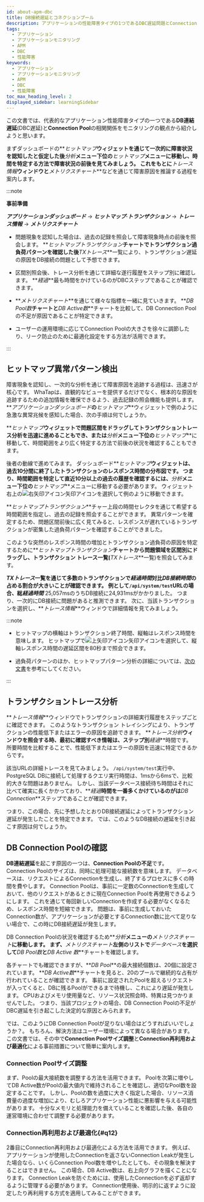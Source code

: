```yaml
---
id: about-apm-dbc
title: DB接続遅延とコネクションプール
description: アプリケーションの性能障害タイプの1つであるDBC遅延問題とConnection Poolについて案内します。
tags:
  - アプリケーション
  - アプリケーションモニタリング
  - APM
  - DBC
  - 性能障害
keywords:
  - アプリケーション
  - アプリケーションモニタリング
  - APM
  - DBC
  - 性能障害
toc_max_heading_level: 2
displayed_sidebar: learningSidebar
---
```


この文書では、代表的なアプリケーション性能障害タイプの一つである**DB連結遅延**(DBC遅延)と**Connection Pool**の相関関係をモニタリングの観点から紹介しようと思います。

まずダッシュボードの**_ヒットマップ_**ウィジェットを通じて一次的に障害状況を認知したと仮定した後**_分析_**メニュー下位の**_ヒットマップ_**メニューに移動し、時間を特定する方法で障害状況の前後を見てみましょう。 これをもとに**_トレース情報_**ウィンドウと**_メトリクスチャート_**などを通じて障害原因を推論する過程を案内します。 

:::note

**事前準備**

**_アプリケーションダッシュボード_** → **_ヒットマップ·トランザクション_** → **_トレース情報_** → **_メトリクスチャート_**

-   問題現象を認知した場合は、過去の記録を照会して障害現象時点の前後を照会します。 **_ヒットマップトランザクション_**チャートでトランザクション過負荷パターンを確認した後**_TXトレース_**一覧により、トランザクション遅延の原因をDB接続の問題として予想できます。

-   区間別照会後、トレース分析を通じて詳細な遂行履歴をステップ別に確認します。 **_経過_**最も時間をかけているのがDBCステップであることが確認できます。

-   **_メトリクスチャート_**を通じて様々な指標を一緒に見ていきます。 **_DB Pool数_**チャートと**_DB Active数_**チャートを比較して、DB Connection Poolの不足が原因であることが特定できます。

-   ユーザーの運用環境に応じてConnection Poolの大きさを徐々に調節したり、リーク防止のために最適化設定をする方法が活用できます。

:::

## ヒットマップ異常パターン検出

<ImgLang img='best-p/apm-dbc-hitmap-hl.png' desc='히트맵 이상 패턴 감지' />

障害現象を認知し、一次的な分析を通じて障害原因を追跡する過程は、迅速さが核心です。 WhaTapは、直観的なビューを提供するだけでなく、根本的な原因を追跡するための追加情報を確保できるよう、過去記録の照会機能も提供します。 **_アプリケーションダッシュボード_**の**_ヒットマップ_**ウィジェットで例のように急激な異常兆候を感知した場合、次の手順は何でしょうか。 

**_ヒットマップ_**ウィジェットで問題区間をドラッグしてトランザクショントレース分析を迅速に進めることもでき、または**_分析_**メニュー下位の**_ヒットマップ_**に移動して、時間範囲をより広く特定する方法で前後の状況を確認することもできます。 

<ImgLang img='best-p/apm-dbc-hitmap-hitmap-tx.png' desc='히트맵 트랜잭션 차트 이동 sc' />

後者の動線で進めてみます。 ダッシュボード**_ヒットマップ_**ウィジェットは、過去10分間に終了したトランザクションのレスポンス時間の分布図です。 つまり、時間範囲を特定して直近10分以上の過去の履歴を確認するには、**_分析_**メニュー下位の**_ヒットマップ_**メニューに移動する必要があります。 ウィジェット右上の![右矢印アイコン](/img/ic-s-right.svg)矢印アイコンを選択して例のように移動できます。

**_ヒットマップトランザクション_**チャー上段の時間セレクタを通じて希望する時間範囲を指定し、過去の記録を照会することができます。 異常パターンを確定するため、問題区間前後に広く見てみると、レスポンスが遅れているトランザクションが密集した過負荷パターンを確認することができました。 

<ImgLang img='best-p/apm-dbc-hitmap-drag.png' desc='히트맵 드래그' />

このような突然のレスポンス時間の増加とトランザクション過負荷の原因を特定するために**_ヒットマップトランザクション_**チャートから問題領域を区間別にドラッグし、トランザクション トレース一覧(**_TXトレース_**一覧)を照会してみます。 

<ImgLang img='best-p/apm-dbc-hitmap-tr-list.png' desc='히트맵 트랜잭션 목록' />

**_TXトレース_**一覧を通じて多数のトランザクションで**_経過時間_**対比**_DB接続時間_**の占める割合が大きいことが確認できます。 例として`/api/system/test`URLの場合、総**_経過時間_** 25,057msのうちDB接続に24,931msがかかりました。 つまり、一次的にDB接続に問題があると推測できます。 次に、当該トランザクションを選択し、**_トレース情報_**ウィンドウで詳細情報を見てみましょう。

:::note 

-   ヒットマップの横軸はトランザクション終了時間、縦軸はレスポンス時間を意味します。 ヒットマップで![上矢印アイコン](/img/ic-s-up.svg)矢印アイコンを選択して、縦軸レスポンス時間の遅延区間を80秒まで照会できます。

-   過負荷パターンのほか、ヒットマップパターン分析の詳細については、[次の文書](about-apm-hitmap-class#about-hitmap-pattern-analysis)を参考にしてください。

:::

## トランザクショントレース分析

**_トレース情報_**ウィンドウでトランザクションの詳細実行履歴をステップごとに確認できます。 このようなトランザクション トレイシングにより、トランザクションの性能低下またはエラーの原因を追跡できます。 **_トレース分析_**ウィンドウを照会する時、最初に確認すべき情報は、ステップ別**_経過_**時間です。 所要時間を比較することで、性能低下またはエラーの原因を迅速に特定できるからです。 

<ImgLang img='best-p/apm-dbc-tx-tr.png' desc='트랜잭션 트레이스 분석 sc' />

該当URLの詳細トレースを見てみましょう。 `/api/system/test`実行中、PostgreSQL DBに接続して処理するクエリ実行時間は、1msから6msで、比較的大きな問題はありません。 しかし、当該データベース接続待ち時間はそれに比べて確実に長くかかっており、**_経過_**時間を一番多くかけているのがは**_DB Connection_**ステップであることが確認できます。

つまり、この場合、先に予想したとおりDB接続遅延によってトランザクション遅延が発生したことを特定できます。 では、このようなDB接続の遅延を引き起こす原因は何でしょうか。 

## DB Connection Poolの確認

**DB連結遅延**を起こす原因の一つは、**Connection Poolの不足**です。 Connection Poolのサイズは、同時に処理可能な接続数を意味します。 データベースは、リクエストによるConnectionを生成し、終了するプロセスに多くの時間を費やします。 Connection Poolは、事前に一定数のConnectionを生成しておいて、他のリクエストがあるときに現在Connection Poolを再使用できるようにします。 これを通じて毎回新しいConnectionを作成する必要がなくなるため、レスポンス時間を短縮できます。 問題は、事前に生成しておいたConnection数が、アプリケーションが必要とするConnection数に比べて足りない場合で、この時にDB接続遅延が発生します。 

DB Connection Poolの状況を確認するため**_分析_**メニューの**_メトリクスチャート_**に移動します。 まず、**_メトリクスチャート_**左側のリストで**_データベース_**を選択して**_DB Pool数_**と**_DB Active 数_**チャートを確認します。

<ImgLang img='best-p/apm-dbc-mcht.png' desc='메트릭스 차트' />

各チャートでも確認できますが、**_DB Pool_**の最大接続個数は、20個に設定されています。 **_DB Active数_**チャートを見ると、20のプールで継続的な占有が行われていることが確認できます。 事前に設定されたPoolを超えるリクエストが入ってくると、DBに残るPoolができるまで待機し、これにより遅延が発生します。 CPUおよびメモリ使用量など、リソース状況照会時、特異は見つかりませんでした。 つまり、当該プロジェクトの場合、DB Connection Poolの不足がDBC遅延を引き起こした決定的な原因とみられます。 

では、このようにDB Connection Poolが足りない場合はどうすればいいでしょうか？。 もちろん、解決方法はユーザー環境によって異なる場合があります。 この文書では、その中で**Connection Poolサイズ調整**と**Connection再利用および最適化**による事前措置について簡単に案内します。

### Connection Poolサイズ調整

まず、Poolの最大接続数を調整する方法を活用できます。 Poolを次第に増やしてDB Active数がPoolの最大値内で維持されることを確認し、適切なPool数を設定することです。 しかし、Poolの数を過度に大きく指定した場合、リソース消費量の過度な増加により、むしろアプリケーション性能に悪影響を与える可能性があります。 十分なメモリと処理能力を備えていることを確認した後、各自の運営環境に合わせて調整する必要があります。

### Connection再利用および最適化{#q12}

2番目にConnection再利用および最適化による方法を活用できます。 例えば、アプリケーションが使用したConnectionを返さないConnection Leakが発生した場合なら、いくらConnection Pool数を増やしたとしても、その現象を解決することはできません。 この場合、DB Active数は、右上向グラフを描くことになります。 Connection Leakを防ぐためには、使用したConnectionを必ず返却するように管理する必要があります。 Connection使用後、明示的に返すように設定したり再利用する方式を適用してみることができます。
